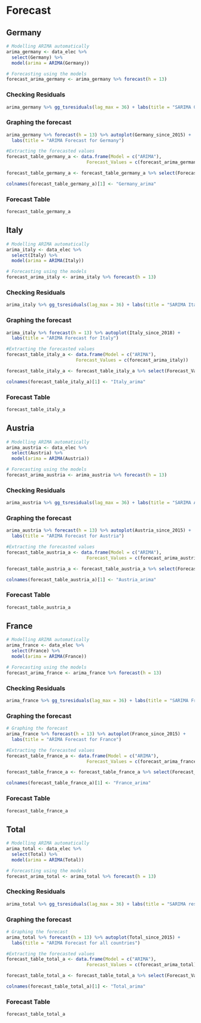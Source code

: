 # Forecast

## Germany{.tabset}

```r
# Modelling ARIMA automatically
arima_germany <- data_elec %>%
  select(Germany) %>%
  model(arima = ARIMA(Germany))

# Forecasting using the models
forecast_arima_germany <- arima_germany %>% forecast(h = 13)
```

### **Checking Residuals**
```r
arima_germany %>% gg_tsresiduals(lag_max = 36) + labs(title = "SARIMA Germany residuals analysis")
```

### **Graphing the forecast**
```r
arima_germany %>% forecast(h = 13) %>% autoplot(Germany_since_2015) +
  labs(title = "ARIMA Forecast for Germany")

#Extracting the forecasted values
forecast_table_germany_a <- data.frame(Model = c("ARIMA"),
                              Forecast_Values = c(forecast_arima_germany))

forecast_table_germany_a <- forecast_table_germany_a %>% select(Forecast_Values..mean)

colnames(forecast_table_germany_a)[1] <- "Germany_arima"
```

### **Forecast Table**
```r
forecast_table_germany_a

```

## Italy{.tabset}

```r
# Modelling ARIMA automatically
arima_italy <- data_elec %>%
  select(Italy) %>%
  model(arima = ARIMA(Italy))

# Forecasting using the models
forecast_arima_italy <- arima_italy %>% forecast(h = 13)
```

### **Checking Residuals**
```r
arima_italy %>% gg_tsresiduals(lag_max = 36) + labs(title = "SARIMA Italy residuals analysis")
```

### **Graphing the forecast**
```r
arima_italy %>% forecast(h = 13) %>% autoplot(Italy_since_2018) +
  labs(title = "ARIMA Forecast for Italy")

#Extracting the forecasted values
forecast_table_italy_a <- data.frame(Model = c("ARIMA"),
                          Forecast_Values = c(forecast_arima_italy))

forecast_table_italy_a <- forecast_table_italy_a %>% select(Forecast_Values..mean)

colnames(forecast_table_italy_a)[1] <- "Italy_arima"
```

### **Forecast Table**
```r
forecast_table_italy_a
```

## Austria{.tabset}
```r
# Modelling ARIMA automatically
arima_austria <- data_elec %>%
  select(Austria) %>%
  model(arima = ARIMA(Austria))

# Forecasting using the models
forecast_arima_austria <- arima_austria %>% forecast(h = 13)
```

### **Checking Residuals**
```r
arima_austria %>% gg_tsresiduals(lag_max = 36) + labs(title = "SARIMA Austria residuals analysis")
```

### **Graphing the forecast**
```r
arima_austria %>% forecast(h = 13) %>% autoplot(Austria_since_2015) +
  labs(title = "ARIMA Forecast for Austria")

#Extracting the forecasted values
forecast_table_austria_a <- data.frame(Model = c("ARIMA"),
                              Forecast_Values = c(forecast_arima_austria))

forecast_table_austria_a <- forecast_table_austria_a %>% select(Forecast_Values..mean)

colnames(forecast_table_austria_a)[1] <- "Austria_arima"
```

### **Forecast Table**
```r
forecast_table_austria_a

```

## France{.tabset}
```r
# Modelling ARIMA automatically
arima_france <- data_elec %>%
  select(France) %>%
  model(arima = ARIMA(France))

# Forecasting using the models
forecast_arima_france <- arima_france %>% forecast(h = 13)
```

### **Checking Residuals**
```r
arima_france %>% gg_tsresiduals(lag_max = 36) + labs(title = "SARIMA France residuals analysis")
```

### **Graphing the forecast**
```r
# Graphing the forecast
arima_france %>% forecast(h = 13) %>% autoplot(France_since_2015) +
  labs(title = "ARIMA Forecast for France")

#Extracting the forecasted values
forecast_table_france_a <- data.frame(Model = c("ARIMA"),
                              Forecast_Values = c(forecast_arima_france))

forecast_table_france_a <- forecast_table_france_a %>% select(Forecast_Values..mean)

colnames(forecast_table_france_a)[1] <- "France_arima"

```

### **Forecast Table**
```r
forecast_table_france_a

```


## Total{.tabset}
```r
# Modelling ARIMA automatically
arima_total <- data_elec %>%
  select(Total) %>%
  model(arima = ARIMA(Total))

# Forecasting using the models
forecast_arima_total <- arima_total %>% forecast(h = 13)
```

### **Checking Residuals**
```r
arima_total %>% gg_tsresiduals(lag_max = 36) + labs(title = "SARIMA residuals analysis for all countries")

```

### **Graphing the forecast**
```r
# Graphing the forecast
arima_total %>% forecast(h = 13) %>% autoplot(Total_since_2015) +
  labs(title = "ARIMA Forecast for all countries")

#Extracting the forecasted values
forecast_table_total_a <- data.frame(Model = c("ARIMA"),
                              Forecast_Values = c(forecast_arima_total))

forecast_table_total_a <- forecast_table_total_a %>% select(Forecast_Values..mean)

colnames(forecast_table_total_a)[1] <- "Total_arima"
```

### **Forecast Table**
```r
forecast_table_total_a
```